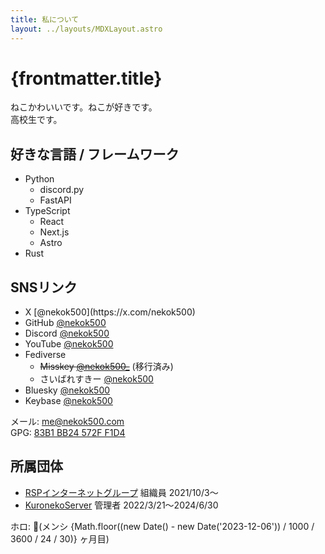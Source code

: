 ```yaml
---
title: 私について
layout: ../layouts/MDXLayout.astro
---
```


# {frontmatter.title}

ねこかわいいです。ねこが好きです。  
高校生です。

## 好きな言語 / フレームワーク

- Python
  - discord.py
  - FastAPI
- TypeScript
  - React
  - Next.js
  - Astro
- Rust

## SNSリンク

- <span class="font-semibold italic">
    X
  </span> [@nekok500](https://x.com/nekok500)
- GitHub [@nekok500](https://github.com/nekok500)
- Discord [@nekok500](https://discord.com/users/586157827400400907)
- YouTube [@nekok500](https://youtube.com/@nekok500)
- Fediverse
  - ~~Misskey [@nekok500\_](https://misskey.io/@nekok500_)~~ (移行済み)
  - さいばれすきー [@nekok500](https://mi.cbrx.io/@nekok500)
- Bluesky [@nekok500](https://bsky.app/profile/nekok500.com)
- Keybase [@nekok500](https://keybase.io/nekok500)

メール: [me@nekok500.com](mailto:me@nekok500.com)  
GPG: [83B1 BB24 572F F1D4](/gpg.asc)

## 所属団体

- [RSPインターネットグループ](https://rspnet.jp) 組織員 2021/10/3～
- [KuronekoServer](https://krnk.org) 管理者 2022/3/21～2024/6/30

<div class="mt-40">
  ホロ: 🌸(メンシ
  {Math.floor((new Date() - new Date('2023-12-06')) / 1000 / 3600 / 24 / 30)}
  ヶ月目)
</div>
